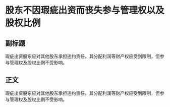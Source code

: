 # 股东不因瑕疵出资而丧失参与管理权以及股权比例
## 副标题
瑕疵出资股东应对其他股东承担违约责任，其分配利润等财产权应受到限制，但参与管理权及股权比例不受影响。
## 正文
瑕疵出资股东应对其他股东承担违约责任，其分配利润等财产权应受到限制，但参与管理权及股权比例不受影响。